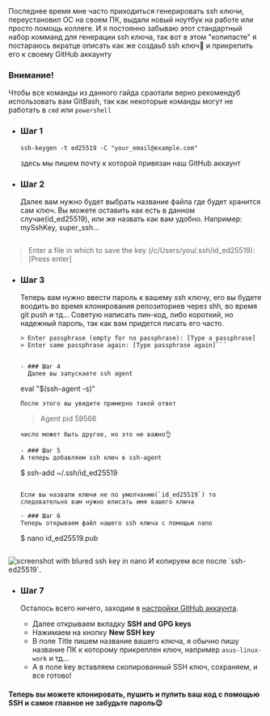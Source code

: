 
<div className="document">
Последнее время мне часто приходиться генерировать ssh ключи, переустановил ОС на своем ПК, выдали новый ноутбук на работе или просто помощь коллеге. И я постоянно забываю этот стандартный набор комманд для генерации ssh ключа, так вот в этом "копипасте" я постараюсь вкратце описать как же создаьб ssh ключ🔑 и прикрепить его к своему GitHub аккаунту


### Внимание!
Чтобы все команды из данного гайда сраотали верно рекомендуб использовать вам GitBash, так как некоторые команды могут не работать в `cmd` или `powershell`

- ### Шаг 1
  ```
  ssh-keygen -t ed25519 -C "your_email@example.com"
  ```
  здесь мы пишем почту к которой привязан наш GitHub аккаунт

- ### Шаг 2
  Далее вам нужно будет выбрать название файла где будет хранится сам ключ. Вы можете оставить как есть в данном случае(id_ed25519), или же назвать как вам удобно. Например: mySshKey, super_ssh...
  ```
> Enter a file in which to save the key (/c/Users/you/.ssh/id_ed25519):[Press enter]

- ### Шаг 3
  Теперь вам нужно ввести пароль к вашему ssh ключу, его вы будете воодить во время клонирования репозиториев через shh, во время git push и тд...
  Советую написать пин-код, либо короткий, но надежный пароль, так как вам придется писать его часто.
  ```
  > Enter passphrase (empty for no passphrase): [Type a passphrase]
  > Enter same passphrase again: [Type passphrase again]```


  - ### Шаг 4
    Далее вы запускаете ssh agent
    ```
	eval "$(ssh-agent -s)"
	```
    После этого вы увидите примерно такой ответ
    ```
	> Agent pid 59566
	```
	число может быть другое, но это не важно👌

  - ### Шаг 5
    А теперь добавляем ssh ключ в ssh-agent

    ```
	$ ssh-add ~/.ssh/id_ed25519
	```

	Если вы назвали ключи не по умолчанию(`id_ed25519`) то следовательно вам нужно вписать имя вашего ключа

  - ### Шаг 6
    Теперь открываем файл нашего ssh ключа с помощью nano

    ```
	$ nano id_ed25519.pub
	```

<img src={sshKeyScreen} alt="screenshot with blured ssh key in nano" className="ssh-key-screen" />
И копируем все после `ssh-ed25519`.

 - ### Шаг 7
    Осталось всего ничего, заходим в <a href="https://github.com/settings/profile" target="_blank" rel="noopener">настройки GitHub аккаунта</a>.

	- Далее открываем вкладку **SSH and GPG keys**
	- Нажимаем на кнопку **New SSH key**
	- В поле Title пишем название вашего ключа, я обычно пишу название ПК к которому прикреплен ключ, например `asus-linux-work` и тд...
	- А в поле key вставляем скопированный SSH ключ, сохраняем, и все готово!

  #### Теперь вы можете клонировать, пушить и пулить ваш код с помощью SSH и самое главное не забудьте пароль😉

</div>
